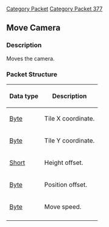 [[Category Packet]]
[[Category Packet 377]]
{{packet|name=Move Camera|description=Moves the camera.|opcode=3|type=Fixed|length=6|revision=377}}
== Move Camera ==

=== Description ===
Moves the camera.

=== Packet Structure ===

{| border=2
! Data type
! Description
|-
| [[Data Types#Standard data types|Byte]] 
| Tile X coordinate.
|-
| [[Data Types#Standard data types|Byte]]
| Tile Y coordinate.
|-
| [[Data Types#Standard data types|Short]]
| Height offset.
|-
| [[Data Types#Standard data types|Byte]]
| Position offset.
|-
| [[Data Types#Standard data types|Byte]]
| Move speed.
|-
|}